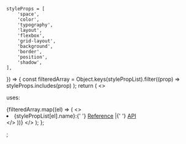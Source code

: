 
	styleProps = [
		'space',
		'color',
		'typography',
		'layout',
		'flexbox',
		'grid-layout',
		'background',
		'border',
		'position',
		'shadow',
	],
}) => {
	const filteredArray = Object.keys(stylePropList).filter((prop) =>
		styleProps.includes(prop)
	);
	return (
		<>
			<p>uses: </p>
			{filteredArray.map((el) => (
				<>
					<li>
						{stylePropList[el].name}:{' '}
						<a href={stylePropList[el].reference}>Reference</a> |{' '}
						<a href={stylePropList[el].api}>API</a>
					</li>
					<ComponentStyleList propList={stylePropList[el].propList} />
				</>
			))}
		</>
	);
};

;
